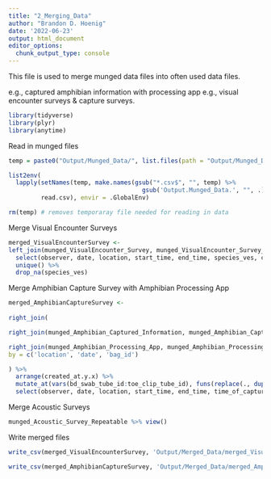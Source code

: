 ```yaml
---
title: "2_Merging_Data"
author: "Brandon D. Hoenig"
date: '2022-06-23'
output: html_document
editor_options: 
  chunk_output_type: console
---
```


This file is used to merge munged data files into often used data files. 

e.g., captured amphibian information with processing app
e.g., visual encounter surveys & capture surveys. 

```r
library(tidyverse)
library(plyr)
library(anytime)
```

Read in munged files
```r
temp = paste0("Output/Munged_Data/", list.files(path = "Output/Munged_Data/", pattern= "*.csv"))

list2env(
  lapply(setNames(temp, make.names(gsub("*.csv$", "", temp) %>% 
                                     gsub('Output.Munged_Data.', "", .))), 
         read.csv), envir = .GlobalEnv)

rm(temp) # removes temporaray file needed for reading in data
```


Merge Visual Encounter Surveys
```r
merged_VisualEncounterSurvey <-
left_join(munged_VisualEncounter_Survey, munged_VisualEncounter_Survey_Repeatable, by = c('fulcrum_id' = 'fulcrum_parent_id')) %>% 
  select(observer, date, location, start_time, end_time, species_ves, count_ves, comments_ves) %>%
  unique() %>%
  drop_na(species_ves) 

```

Merge Amphibian Capture Survey with Amphibian Processing App
```r

merged_AmphibianCaptureSurvey <-
  
right_join(

right_join(munged_Amphibian_Captured_Information, munged_Amphibian_Captured_Information_Repeatable, by = c("fulcrum_id" = "fulcrum_parent_id")),

right_join(munged_Amphibian_Processing_App, munged_Amphibian_Processing_App_Repeatable, by = c('fulcrum_id' = 'fulcrum_parent_id')),
by = c('location', 'date', 'bag_id')

) %>% 
  arrange(created_at.y.x) %>%
  mutate_at(vars(bd_swab_tube_id:toe_clip_tube_id), funs(replace(., duplicated(.), NA))) %>%
  select(observer, date, location, start_time, end_time, time_of_capture, body_temperature, microhabitat_type, microhabitat_temperature, species_capture, life_stage, sex, bd_swab_tube_id:toe_clip_tube_id, capture_comments) %>% unique()
```

Merge Acoustic Surveys
```r
munged_Acoustic_Survey_Repeatable %>% view()
```


Write merged files
```r

write_csv(merged_VisualEncounterSurvey, 'Output/Merged_Data/merged_VisualEncounterSurvey.csv')

write_csv(merged_AmphibianCaptureSurvey, 'Output/Merged_Data/merged_AmphibianCaptureSurvey.csv')
```

